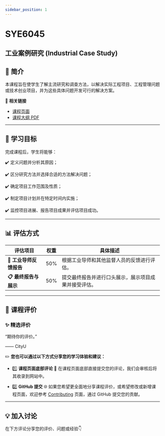 ```yaml
---
sidebar_position: 1
---
```


# SYE6045
## 工业案例研究 (Industrial Case Study)

## **📘 简介**
本课程旨在使学生了解主流研究和调查方法，以解决实际工程项目、工程管理问题或技术创业项目，并为这些具体问题开发可行的解决方案。

🔗 **相关链接**
- [课程页面](https://www.cityu.edu.hk/catalogue/pg/202425/course/SYE6045.htm)
- [课程大纲 PDF](https://www.cityu.edu.hk/catalogue/pg/202425/course/SYE6045.pdf)

---

## **🎯 学习目标**

完成课程后，学生将能够：

✔️ 定义问题并分析其原因；

✔️ 区分研究方法并选择合适的方法解决问题；

✔️ 确定项目工作范围及性质；

✔️ 制定项目计划并在特定时间内实施；

✔️ 监控项目进展、报告项目成果并评估项目成功。

---

## **📊 评估方式**

| **评估项目**                | **权重** | **具体描述**                                                                                       |
|----------------------------|---------|---------------------------------------------------------------------------------------------------|
| **📂 工业导师反馈报告**       | 50%      | 根据工业导师和其他监督人员的反馈进行评估。                                                            |
| **📋 最终报告与展示**         | 50%      | 提交最终报告并进行口头展示，展示项目成果并接受评估。                                                   |

---

## **💬 课程评价**

### ✨ **精选评价**
<div className={commentStyles.commentBox}>
    <p className={commentStyles.commentText}>
        “期待你的评价。”
    </p>
    <p className={commentStyles.commentAuthor}>—— CityU</p>
</div>

✏️ **您也可以通过以下方式分享您的学习体验和建议：**

- 1️⃣ **课程页面底部评论**
💬 在课程页面底部直接提交您的评论，我们会审核后将其收录到网站中。

- 2️⃣ **GitHub 提交**
🌐 如果您希望更全面地分享课程评价，或希望修改或新增课程页面，欢迎参考 [Contributing](https://penjc.github.io/CityU/contributing) 页面，通过 GitHub 提交您的贡献。

---

## **💡 加入讨论**

在下方评论分享您的评价、问题或经验👇
<Utterances />